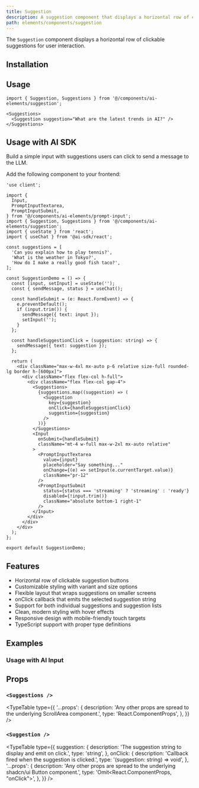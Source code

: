 ```yaml
---
title: Suggestion
description: A suggestion component that displays a horizontal row of clickable suggestions for user interaction.
path: elements/components/suggestion
---
```


The `Suggestion` component displays a horizontal row of clickable suggestions for user interaction.

<Preview path="suggestion" />

## Installation

<ElementsInstaller path="suggestion" />

## Usage

```tsx
import { Suggestion, Suggestions } from '@/components/ai-elements/suggestion';
```

```tsx
<Suggestions>
  <Suggestion suggestion="What are the latest trends in AI?" />
</Suggestions>
```

## Usage with AI SDK

Build a simple input with suggestions users can click to send a message to the LLM.

Add the following component to your frontend:

```tsx filename="app/page.tsx"
'use client';

import {
  Input,
  PromptInputTextarea,
  PromptInputSubmit,
} from '@/components/ai-elements/prompt-input';
import { Suggestion, Suggestions } from '@/components/ai-elements/suggestion';
import { useState } from 'react';
import { useChat } from '@ai-sdk/react';

const suggestions = [
  'Can you explain how to play tennis?',
  'What is the weather in Tokyo?',
  'How do I make a really good fish taco?',
];

const SuggestionDemo = () => {
  const [input, setInput] = useState('');
  const { sendMessage, status } = useChat();

  const handleSubmit = (e: React.FormEvent) => {
    e.preventDefault();
    if (input.trim()) {
      sendMessage({ text: input });
      setInput('');
    }
  };

  const handleSuggestionClick = (suggestion: string) => {
    sendMessage({ text: suggestion });
  };

  return (
    <div className="max-w-4xl mx-auto p-6 relative size-full rounded-lg border h-[600px]">
      <div className="flex flex-col h-full">
        <div className="flex flex-col gap-4">
          <Suggestions>
            {suggestions.map((suggestion) => (
              <Suggestion
                key={suggestion}
                onClick={handleSuggestionClick}
                suggestion={suggestion}
              />
            ))}
          </Suggestions>
          <Input
            onSubmit={handleSubmit}
            className="mt-4 w-full max-w-2xl mx-auto relative"
          >
            <PromptInputTextarea
              value={input}
              placeholder="Say something..."
              onChange={(e) => setInput(e.currentTarget.value)}
              className="pr-12"
            />
            <PromptInputSubmit
              status={status === 'streaming' ? 'streaming' : 'ready'}
              disabled={!input.trim()}
              className="absolute bottom-1 right-1"
            />
          </Input>
        </div>
      </div>
    </div>
  );
};

export default SuggestionDemo;
```

## Features

- Horizontal row of clickable suggestion buttons
- Customizable styling with variant and size options
- Flexible layout that wraps suggestions on smaller screens
- onClick callback that emits the selected suggestion string
- Support for both individual suggestions and suggestion lists
- Clean, modern styling with hover effects
- Responsive design with mobile-friendly touch targets
- TypeScript support with proper type definitions

## Examples

### Usage with AI Input

<Preview path="suggestion-input" />

## Props

### `<Suggestions />`

<TypeTable
  type={{
    '...props': {
      description: 'Any other props are spread to the underlying ScrollArea component.',
      type: 'React.ComponentProps<typeof ScrollArea>',
    },
  }}
/>

### `<Suggestion />`

<TypeTable
  type={{
    suggestion: {
      description: 'The suggestion string to display and emit on click.',
      type: 'string',
    },
    onClick: {
      description: 'Callback fired when the suggestion is clicked.',
      type: '(suggestion: string) => void',
    },
    '...props': {
      description: 'Any other props are spread to the underlying shadcn/ui Button component.',
      type: 'Omit<React.ComponentProps<typeof Button>, "onClick">',
    },
  }}
/>
